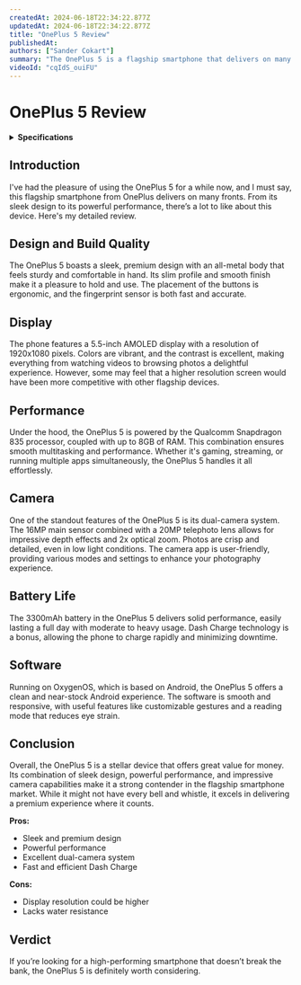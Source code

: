 ```yaml
---
createdAt: 2024-06-18T22:34:22.877Z
updatedAt: 2024-06-18T22:34:22.877Z
title: "OnePlus 5 Review"
publishedAt:
authors: ["Sander Cokart"]
summary: "The OnePlus 5 is a flagship smartphone that delivers on many fronts, from its sleek design to its powerful performance. Here's a detailed review of this device."
videoId: "cqIdS_ouiFU"
---
```


# OnePlus 5 Review

<details>
    <summary><strong>Specifications</strong></summary>

    | Feature             | Specification                       |
    |---------------------|-------------------------------------|
    | **Design**          | Metal body, slim profile            |
    | **Display**         | 5.5-inch AMOLED, 1920x1080 pixels   |
    | **Processor**       | Qualcomm Snapdragon 835             |
    | **RAM**             | 6GB / 8GB                           |
    | **Storage**         | 64GB / 128GB                        |
    | **Rear Camera**     | 16MP main sensor, 20MP telephoto    |
    | **Front Camera**    | 16MP                                |
    | **Battery**         | 3300mAh                             |
    | **Charging**        | Dash Charge                         |
    | **Operating System**| OxygenOS (based on Android)         |
    | **Connectivity**    | Dual SIM, 4G LTE, Wi-Fi, Bluetooth  |
    | **Dimensions**      | 154.2 x 74.1 x 7.25 mm              |
    | **Weight**          | 153g                                |
    | **Fingerprint Sensor** | Front-mounted, fast and accurate |
    | **Other Features**  | Reading mode, customizable gestures |
</details>

## Introduction
I've had the pleasure of using the OnePlus 5 for a while now, and I must say, this flagship smartphone from OnePlus delivers on many fronts. From its sleek design to its powerful performance, there’s a lot to like about this device. Here's my detailed review.

## Design and Build Quality
The OnePlus 5 boasts a sleek, premium design with an all-metal body that feels sturdy and comfortable in hand. Its slim profile and smooth finish make it a pleasure to hold and use. The placement of the buttons is ergonomic, and the fingerprint sensor is both fast and accurate.

## Display
The phone features a 5.5-inch AMOLED display with a resolution of 1920x1080 pixels. Colors are vibrant, and the contrast is excellent, making everything from watching videos to browsing photos a delightful experience. However, some may feel that a higher resolution screen would have been more competitive with other flagship devices.

## Performance
Under the hood, the OnePlus 5 is powered by the Qualcomm Snapdragon 835 processor, coupled with up to 8GB of RAM. This combination ensures smooth multitasking and performance. Whether it's gaming, streaming, or running multiple apps simultaneously, the OnePlus 5 handles it all effortlessly.

## Camera
One of the standout features of the OnePlus 5 is its dual-camera system. The 16MP main sensor combined with a 20MP telephoto lens allows for impressive depth effects and 2x optical zoom. Photos are crisp and detailed, even in low light conditions. The camera app is user-friendly, providing various modes and settings to enhance your photography experience.

## Battery Life
The 3300mAh battery in the OnePlus 5 delivers solid performance, easily lasting a full day with moderate to heavy usage. Dash Charge technology is a bonus, allowing the phone to charge rapidly and minimizing downtime.

## Software
Running on OxygenOS, which is based on Android, the OnePlus 5 offers a clean and near-stock Android experience. The software is smooth and responsive, with useful features like customizable gestures and a reading mode that reduces eye strain.

## Conclusion
Overall, the OnePlus 5 is a stellar device that offers great value for money. Its combination of sleek design, powerful performance, and impressive camera capabilities make it a strong contender in the flagship smartphone market. While it might not have every bell and whistle, it excels in delivering a premium experience where it counts.

**Pros:**
- Sleek and premium design
- Powerful performance
- Excellent dual-camera system
- Fast and efficient Dash Charge

**Cons:**
- Display resolution could be higher
- Lacks water resistance

## Verdict
If you’re looking for a high-performing smartphone that doesn’t break the bank, the OnePlus 5 is definitely worth considering.